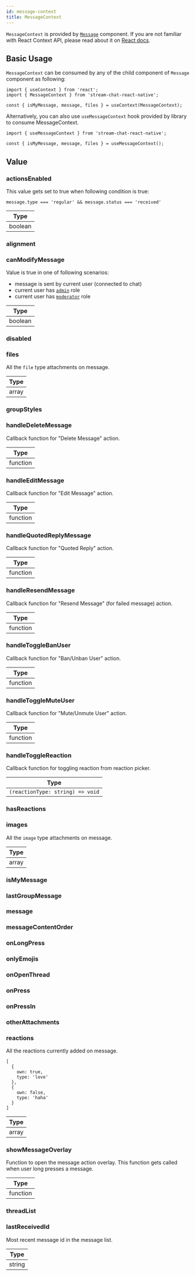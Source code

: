 ```yaml
---
id: message-context
title: MessageContext
---
```




`MessageContext` is provided by [`Message`](#) component. If you are not familiar with React Context API, please read about it on [React docs](https://reactjs.org/docs/context.html).

## Basic Usage

`MessageContext` can be consumed by any of the child  component of `Message` component as following:

```tsx
import { useContext } from 'react';
import { MessageContext } from 'stream-chat-react-native';

const { isMyMessage, message, files } = useContext(MessageContext);
```

Alternatively, you can also use `useMessageContext` hook provided by library to consume MessageContext.

```tsx
import { useMessageContext } from 'stream-chat-react-native';

const { isMyMessage, message, files } = useMessageContext();
```

## Value

### actionsEnabled

This value gets set to true when following condition is true:

```tsx
message.type === 'regular' && message.status === 'received'
```

| Type |
| - |
| boolean |

### alignment

<Alignment />

### canModifyMessage

Value is true in one of following scenarios:

<!-- TODO: Change to new docs -->
- message is sent by current user (connected to chat)
- current user has [`admin`](https://getstream.io/chat/docs/javascript/channel_user_role/?language=javascript&q=role) role
- current user has [`moderator`](https://getstream.io/chat/docs/javascript/channel_user_role/?language=javascript&q=role) role

| Type |
| - |
| boolean |

### disabled

<Disabled />

### files

All the `file` type attachments on message.

| Type |
| - |
| array |

### groupStyles

<GroupStyles />

<!-- ### handleAction -->

### handleDeleteMessage

Callback function for "Delete Message" action.

| Type |
| - |
| function |

### handleEditMessage

Callback function for "Edit Message" action.

| Type |
| - |
| function |

### handleQuotedReplyMessage

Callback function for "Quoted Reply" action.

| Type |
| - |
| function |

### handleResendMessage

Callback function for "Resend Message" (for failed message) action.

| Type |
| - |
| function |

### handleToggleBanUser

Callback function for "Ban/Unban User" action.

| Type |
| - |
| function |

### handleToggleMuteUser

Callback function for "Mute/Unmute User" action.

| Type |
| - |
| function |

### handleToggleReaction

Callback function for toggling reaction from reaction picker.

| Type |
| - |
| `(reactionType: string) => void` |

### hasReactions

<HasReactions />

### images

All the `image` type attachments on message.

| Type |
| - |
| array |

### isMyMessage

<IsMyMessage />

### lastGroupMessage

<LastGroupMessage />

### message

<MessageProp />

### messageContentOrder

<MessageContentOrder />

### onLongPress

<OnLongPress />

### onlyEmojis

<OnlyEmojis />

### onOpenThread

<OnOpenThread />

### onPress

<OnPress />

### onPressIn

<OnPressIn />

### otherAttachments

<OtherAttachments />

### reactions

All the reactions currently added on message.

```tsx
[
  {
    own: true,
    type: 'love'
  },
  {
    own: false,
    type: 'haha'
  }
]
```

| Type |
| - |
| array |

### showMessageOverlay

Function to open the message action overlay. This function gets called when user long presses a message.

| Type |
| - |
| function |

### threadList

<ThreadList />

<!-- ### goToMessage -->

### lastReceivedId

Most recent message id in the message list.

| Type |
| - |
| string |

<!-- ### preventPress -->

<!-- ### showAvatar -->

<!-- ### showMessageStatus -->
